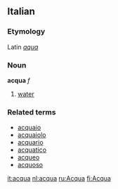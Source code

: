 ==Italian==
===Etymology===
Latin ''[[aqua]]''
===Noun===
'''acqua''' ''f''

#[[water]]

===Related terms===
*[[acquaio]]
*[[acquaiolo]]
*[[acquario]]
*[[acquatico]]
*[[acqueo]]
*[[acquoso]]

[[it:acqua]]
[[nl:acqua]]
[[ru:Acqua]]
[[fi:Acqua]]
